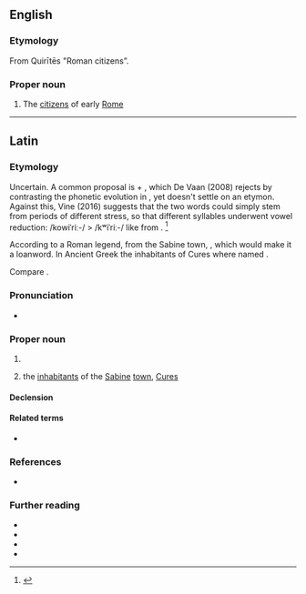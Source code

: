 {{also|quirites}}

==English==

===Etymology===
From {{uder|en|la|-}} Quirītēs "Roman citizens”.

===Proper noun===
{{wikipedia}}
{{en-proper noun}}

# The [[citizen]]s of early [[Rome]]

----

==Latin==

===Etymology===
Uncertain. A common proposal is {{inh|la|itc-pro|*kom}} + {{m|itc-pro|*wiros||fellow man}}, which De Vaan (2008) rejects by contrasting the phonetic evolution in {{m|la|cūria}}, yet doesn't settle on an etymon. Against this, Vine (2016) suggests that the two words could simply stem from periods of different stress, so that different syllables underwent vowel reduction: /kowiˈriː-/ > /kʷiˈriː-/ like {{cog|LL|quāgulum}} from {{m|la|coāgulum}}. <ref>{{cite-journal|en|author=Brent Vine|title=&quot;Latin bēs/bessis &#39;two thirds of an as&#39;&quot;|work=Tavet Tat Satyam: Studies in Honor of Jared S. Klein on the Occasion of His Seventieth Birthday|year=2016|page=327|url=https://www.academia.edu/39081498/_Latin_b%C4%93s_bessis_two_thirds_of_an_as_}}</ref>

According to a Roman legend, from the Sabine town, {{m|la|Curēs}}, which would make it a {{bor|la|sbv|-}} loanword. In Ancient Greek the inhabitants of Cures where named {{m|grc|Κυρῖται}}.

Compare {{cog|grc|Κούρητες}}.

===Pronunciation===
* {{la-IPA|quirītēs}}

===Proper noun===
{{la-proper noun|((Quirītēs<3.I.pl>,Quirītēs<3.pl>))|g=m}}

# {{non-gloss|The [[endonym]] of the Romans in their civil capacity, while {{m|la|Rōmānī}} referred to them in a political and military capacity.}}
# {{lb|la|very|rare|poetic}} the [[inhabitant]]s of the [[Sabine]] [[town]], [[Cures]]

====Declension====
{{la-ndecl|((Quirītēs<3.I.pl>,Quirītēs<3.pl>))}}

====Related terms====
* {{l|la|Quirīs}}

===References===
* {{R:itc:EDL}}
<references />

===Further reading===
* {{R:L&S}}
* {{R:Elementary Lewis}}
* {{R:du Cange}}
* {{R:Gaffiot}}
